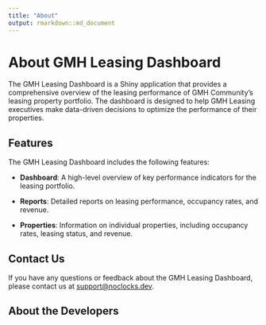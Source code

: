 ```yaml
---
title: "About"
output: rmarkdown::md_document
---
```


# About GMH Leasing Dashboard

The GMH Leasing Dashboard is a Shiny application that provides a comprehensive overview of the leasing performance of GMH Community's leasing property portfolio. The dashboard is designed to help GMH Leasing executives make data-driven decisions to optimize the performance of their properties.

## Features

The GMH Leasing Dashboard includes the following features:

- **Dashboard**: A high-level overview of key performance indicators for the leasing portfolio.

- **Reports**: Detailed reports on leasing performance, occupancy rates, and revenue.

- **Properties**: Information on individual properties, including occupancy rates, leasing status, and revenue.

## Contact Us

If you have any questions or feedback about the GMH Leasing Dashboard, please contact us at [support@noclocks.dev](mailto:support@noclocks.dev).

## About the Developers


